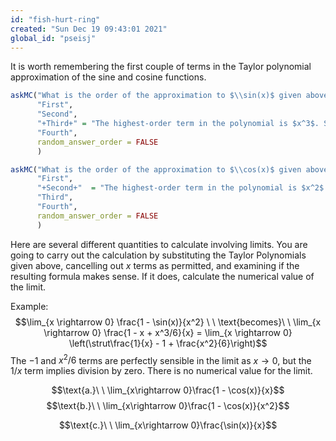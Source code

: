 ```yaml
---
id: "fish-hurt-ring"
created: "Sun Dec 19 09:43:01 2021"
global_id: "pseisj"
---
```


It is worth remembering the first couple of terms in the Taylor polynomial approximation of the sine and cosine functions.

\begin{eqnarray}
\sin(x) &\approx & x - \frac{1}{2\cdot 3} x^3\\
 
\cos(x) &\approx & 1 - \frac{1}{2} x^2$$
\end{eqnarray}

```r
askMC("What is the order of the approximation to $\\sin(x)$ given above?",
      "First",
      "Second",
      "+Third+" = "The highest-order term in the polynomial is $x^3$. So, third-order.",
      "Fourth",
      random_answer_order = FALSE
      )
```

```r
askMC("What is the order of the approximation to $\\cos(x)$ given above?",
      "First",
      "+Second+"  = "The highest-order term in the polynomial is $x^2$. So, second-order.",
      "Third",
      "Fourth",
      random_answer_order = FALSE
      )
```

Here are several different quantities to calculate involving limits. You are going to carry out the calculation by substituting the Taylor Polynomials given above, cancelling out $x$ terms as permitted, and examining if the resulting formula makes sense. If it does, calculate the numerical value of the limit.

Example: 
$$\lim_{x \rightarrow 0} \frac{1 - \sin(x)}{x^2} \ \ \text{becomes}\ \ \lim_{x \rightarrow 0} \frac{1 - x + x^3/6}{x} = \lim_{x \rightarrow 0} \left(\strut\frac{1}{x} - 1 + \frac{x^2}{6}\right)$$
The $-1$ and $x^2/6$ terms are perfectly sensible in the limit as $x \rightarrow 0$, but the $1/x$ term implies division by zero. There is no numerical value for the limit. 


$$\text{a.}\ \ \lim_{x\rightarrow 0}\frac{1 - \cos(x)}{x}$$
$$\text{b.}\ \ \lim_{x\rightarrow 0}\frac{1 - \cos(x)}{x^2}$$

$$\text{c.}\ \ \lim_{x\rightarrow 0}\frac{\sin(x)}{x}$$

